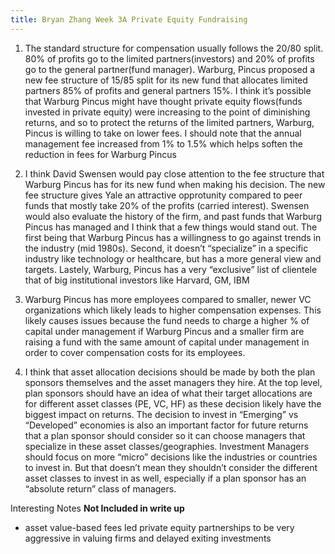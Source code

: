 ```yaml
---
title: Bryan Zhang Week 3A Private Equity Fundraising
---
```


1. The standard structure for compensation usually follows the 20/80 split. 80% of profits go to the limited partners(investors) and 20% of profits go to the general partner(fund manager). Warburg, Pincus proposed a new fee structure of 15/85 split for its new fund that allocates limited partners 85% of profits and general partners 15%. I think it's possible that Warburg Pincus might have thought private equity flows(funds invested in private equity) were increasing to the point of diminishing returns, and so to protect the returns of the limited partners, Warburg, Pincus is willing to take on lower fees. I should note that the annual management fee increased from 1% to 1.5% which helps soften the reduction in fees for Warburg Pincus

2. I think David Swensen would pay close attention to the fee structure that Warburg Pincus has for its new fund when making his decision. The new fee structure gives Yale an attractive opprotunity compared to peer funds that mostly take 20% of the profits (carried interest). Swensen would also evaluate the history of the firm, and past funds that Warburg Pincus has managed and I think that a few things would stand out. The first being that Warburg Pincus has a willingness to go against trends in the industry (mid 1980s). Second, it doesn't "specialize" in a specific industry like technology or healthcare, but has a more general view and targets. Lastely, Warburg, Pincus has a very "exclusive" list of clientele that of big institutional investors like Harvard, GM, IBM

3. Warburg Pincus has more employees compared to smaller, newer VC organizations which likely leads to higher compensation expenses. This likely causes issues because the fund needs to charge a higher % of capital under management if Warburg Pincus and a smaller firm are raising a fund with the same amount of capital under management in order to cover compensation costs for its employees. 

4. I think that asset allocation decisions should be made by both the plan sponsors themselves and the asset managers they hire. At the top level, plan sponsors should have an idea of what their target allocations are for different asset classes (PE, VC, HF) as these decision likely have the biggest impact on returns. The decision to invest in "Emerging" vs "Developed" economies is also an important factor for future returns that a plan sponsor should consider so it can choose managers that specialize in these asset classes/geographies. Investment Managers should focus on more "micro" decisions like the industries or countries to invest in. But that doesn't mean they shouldn't consider the different asset classes to invest in as well, especially if a plan sponsor has an "absolute return" class of managers. 

Interesting Notes **Not Included in write up**

* asset value-based fees led private equity partnerships to be very aggressive in valuing firms and delayed exiting investments

